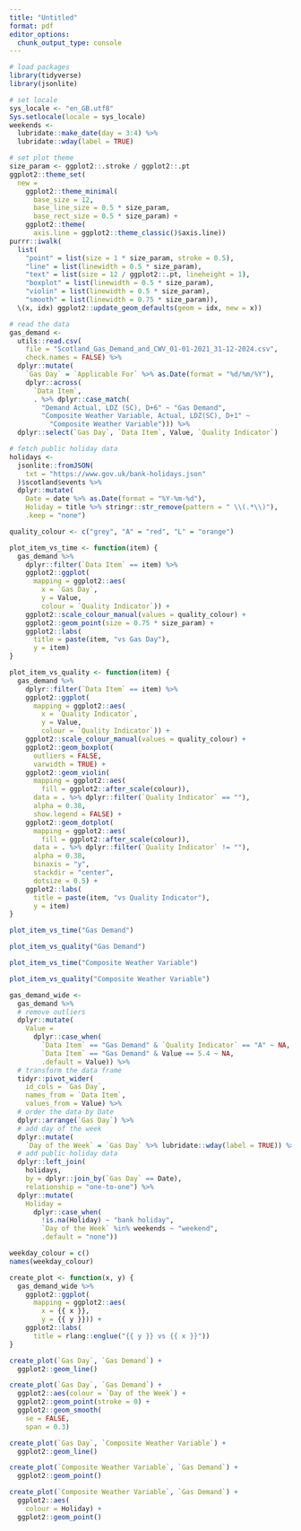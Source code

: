 ```yaml
---
title: "Untitled"
format: pdf
editor_options:
  chunk_output_type: console
---
```


```r
# load packages
library(tidyverse)
library(jsonlite)
```

```r
# set locale
sys_locale <- "en_GB.utf8"
Sys.setlocale(locale = sys_locale)
weekends <-
  lubridate::make_date(day = 3:4) %>%
  lubridate::wday(label = TRUE)

# set plot theme
size_param <- ggplot2::.stroke / ggplot2::.pt
ggplot2::theme_set(
  new =
    ggplot2::theme_minimal(
      base_size = 12,
      base_line_size = 0.5 * size_param,
      base_rect_size = 0.5 * size_param) +
    ggplot2::theme(
      axis.line = ggplot2::theme_classic()$axis.line))
purrr::iwalk(
  list(
    "point" = list(size = 1 * size_param, stroke = 0.5),
    "line" = list(linewidth = 0.5 * size_param),
    "text" = list(size = 12 / ggplot2::.pt, lineheight = 1),
    "boxplot" = list(linewidth = 0.5 * size_param),
    "violin" = list(linewidth = 0.5 * size_param),
    "smooth" = list(linewidth = 0.75 * size_param)),
  \(x, idx) ggplot2::update_geom_defaults(geom = idx, new = x))
```

```r
# read the data
gas_demand <-
  utils::read.csv(
    file = "Scotland_Gas_Demand_and_CWV_01-01-2021_31-12-2024.csv",
    check.names = FALSE) %>%
  dplyr::mutate(
    `Gas Day` = `Applicable For` %>% as.Date(format = "%d/%m/%Y"),
    dplyr::across(
      `Data Item`,
      . %>% dplyr::case_match(
        "Demand Actual, LDZ (SC), D+6" ~ "Gas Demand",
        "Composite Weather Variable, Actual, LDZ(SC), D+1" ~
          "Composite Weather Variable"))) %>%
  dplyr::select(`Gas Day`, `Data Item`, Value, `Quality Indicator`)
```

```r
# fetch public holiday data
holidays <-
  jsonlite::fromJSON(
    txt = "https://www.gov.uk/bank-holidays.json"
  )$scotland$events %>%
  dplyr::mutate(
    Date = date %>% as.Date(format = "%Y-%m-%d"),
    Holiday = title %>% stringr::str_remove(pattern = " \\(.*\\)"),
    .keep = "none")
```

```r
quality_colour <- c("grey", "A" = "red", "L" = "orange")

plot_item_vs_time <- function(item) {
  gas_demand %>%
    dplyr::filter(`Data Item` == item) %>%
    ggplot2::ggplot(
      mapping = ggplot2::aes(
        x = `Gas Day`,
        y = Value,
        colour = `Quality Indicator`)) +
    ggplot2::scale_colour_manual(values = quality_colour) +
    ggplot2::geom_point(size = 0.75 * size_param) +
    ggplot2::labs(
      title = paste(item, "vs Gas Day"),
      y = item)
}

plot_item_vs_quality <- function(item) {
  gas_demand %>%
    dplyr::filter(`Data Item` == item) %>%
    ggplot2::ggplot(
      mapping = ggplot2::aes(
        x = `Quality Indicator`,
        y = Value,
        colour = `Quality Indicator`)) +
    ggplot2::scale_colour_manual(values = quality_colour) +
    ggplot2::geom_boxplot(
      outliers = FALSE,
      varwidth = TRUE) +
    ggplot2::geom_violin(
      mapping = ggplot2::aes(
        fill = ggplot2::after_scale(colour)),
      data = . %>% dplyr::filter(`Quality Indicator` == ""),
      alpha = 0.38,
      show.legend = FALSE) +
    ggplot2::geom_dotplot(
      mapping = ggplot2::aes(
        fill = ggplot2::after_scale(colour)),
      data = . %>% dplyr::filter(`Quality Indicator` != ""),
      alpha = 0.38,
      binaxis = "y",
      stackdir = "center",
      dotsize = 0.5) +
    ggplot2::labs(
      title = paste(item, "vs Quality Indicator"),
      y = item)
}
```

```r
plot_item_vs_time("Gas Demand")
```

```r
plot_item_vs_quality("Gas Demand")
```

```r
plot_item_vs_time("Composite Weather Variable")
```

```r
plot_item_vs_quality("Composite Weather Variable")
```

```r
gas_demand_wide <-
  gas_demand %>%
  # remove outliers
  dplyr::mutate(
    Value =
      dplyr::case_when(
        `Data Item` == "Gas Demand" & `Quality Indicator` == "A" ~ NA,
        `Data Item` == "Gas Demand" & Value == 5.4 ~ NA,
        .default = Value)) %>%
  # transform the data frame
  tidyr::pivot_wider(
    id_cols = `Gas Day`,
    names_from = `Data Item`,
    values_from = Value) %>%
  # order the data by Date
  dplyr::arrange(`Gas Day`) %>%
  # add day of the week
  dplyr::mutate(
    `Day of the Week` = `Gas Day` %>% lubridate::wday(label = TRUE)) %>%
  # add public holiday data
  dplyr::left_join(
    holidays,
    by = dplyr::join_by(`Gas Day` == Date),
    relationship = "one-to-one") %>%
  dplyr::mutate(
    Holiday =
      dplyr::case_when(
        !is.na(Holiday) ~ "bank holiday",
        `Day of the Week` %in% weekends ~ "weekend",
        .default = "none"))
```

```r
weekday_colour = c()
names(weekday_colour)

create_plot <- function(x, y) {
  gas_demand_wide %>%
    ggplot2::ggplot(
      mapping = ggplot2::aes(
        x = {{ x }},
        y = {{ y }})) +
    ggplot2::labs(
      title = rlang::englue("{{ y }} vs {{ x }}"))
}
```

```r
create_plot(`Gas Day`, `Gas Demand`) +
  ggplot2::geom_line()
```

```r
create_plot(`Gas Day`, `Gas Demand`) +
  ggplot2::aes(colour = `Day of the Week`) +
  ggplot2::geom_point(stroke = 0) +
  ggplot2::geom_smooth(
    se = FALSE,
    span = 0.3)
```

```r
create_plot(`Gas Day`, `Composite Weather Variable`) +
  ggplot2::geom_line()
```

```r
create_plot(`Composite Weather Variable`, `Gas Demand`) +
  ggplot2::geom_point()
```

```r
create_plot(`Composite Weather Variable`, `Gas Demand`) +
  ggplot2::aes(
    colour = Holiday) +
  ggplot2::geom_point()
```



